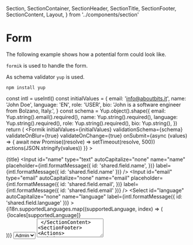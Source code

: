   Section,
  SectionContainer,
  SectionHeader,
  SectionTitle,
  SectionFooter,
  SectionContent,
  Layout,
} from '../components/section'

<Meta title="Examples/Form" />

# Form

The following example shows how a potential form could look like.

`formik` is used to handle the form.

As schema validator `yup` is used.

```
npm install yup
```

  const intl = useIntl()
  const initialValues = {
    email: 'info@aboutbits.it',
    name: 'John Doe',
    language: 'EN',
    role: 'USER',
    bio: 'John is a software engineer from Bolzano, Italy.',
  }
  const schema = Yup.object().shape({
    email: Yup.string().email().required(),
    name: Yup.string().required(),
    language: Yup.string().required(),
    role: Yup.string().required(),
    bio: Yup.string(),
  })
  return (
    <ContentArea>
      <Formik
        initialValues={initialValues}
        validationSchema={schema}
        validateOnBlur={true}
        validateOnChange={true}
        onSubmit={async (values) => {
          await new Promise((resolve) => setTimeout(resolve, 500))
          actions(JSON.stringify(values))
        }}
      >
        <Form>
          <Section>
            <SectionHeader>
              <SectionTitle>{title}</SectionTitle>
            </SectionHeader>
            <SectionContainer>
              <SectionContent layout={Layout.twoColumnGrid}>
                <Input
                  id="name"
                  type="text"
                  autoCapitalize="none"
                  name="name"
                  placeholder={intl.formatMessage({
                    id: 'shared.field.name',
                  })}
                  label={intl.formatMessage({ id: 'shared.field.name' })}
                />
                <Input
                  id="email"
                  type="email"
                  autoCapitalize="none"
                  name="email"
                  placeholder={intl.formatMessage({
                    id: 'shared.field.email',
                  })}
                  label={intl.formatMessage({ id: 'shared.field.email' })}
                />
                <Select
                  id="language"
                  autoCapitalize="none"
                  name="language"
                  label={intl.formatMessage({ id: 'shared.field.language' })}
                >
                  {i18n.supportedLanguages.map((supportedLanguage, index) => (
                    <option
                      className="bg-gray-600"
                      key={index}
                      value={supportedLanguage}
                    >
                      {locales[supportedLanguage]}
                    </option>
                  ))}
                </Select>
                <Select
                  id="role"
                  autoCapitalize="none"
                  name="role"
                  label="Role"
                >
                  <option className="bg-gray-600" value="ADMIN">
                    Admin
                  </option>
                  <option className="bg-gray-600" value="USER">
                    User
                  </option>
                </Select>
                <TextArea
                  id="bio"
                  rows="3"
                  className="xl:col-span-2"
                  name="bio"
                  label="Bio"
                />
              </SectionContent>
              <SectionFooter>
                <Actions>
                  <SubmitButton>Save</SubmitButton>
                </Actions>
              </SectionFooter>
            </SectionContainer>
          </Section>
        </Form>
      </Formik>
    </ContentArea>
  )
}

<Canvas>
  <Story name="Default" args={{ title: 'User edit' }}>
    {Template.bind({})}
  </Story>
</Canvas>
